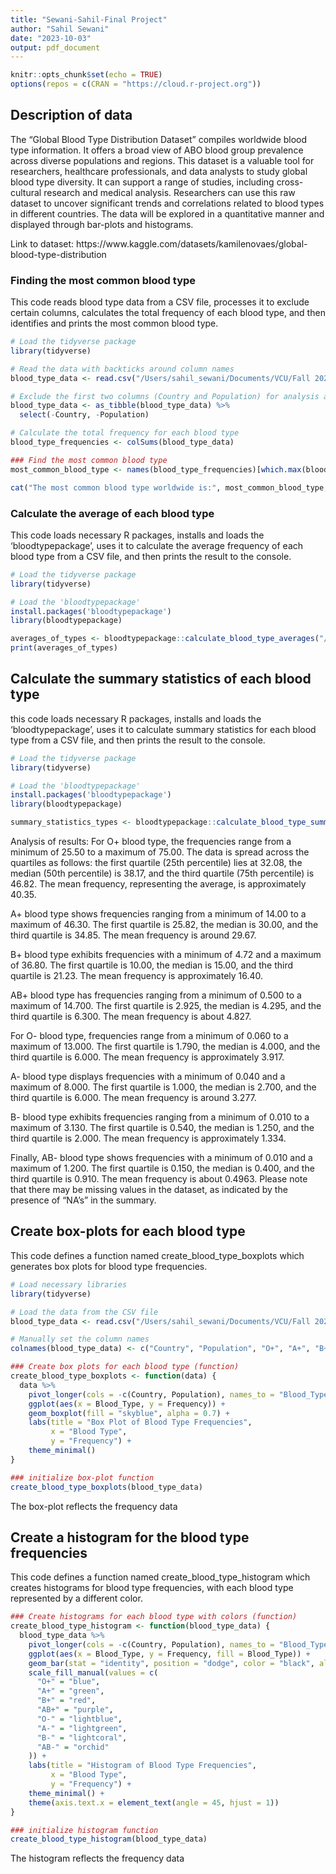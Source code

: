 ```yaml
---
title: "Sewani-Sahil-Final Project"
author: "Sahil Sewani"
date: "2023-10-03"
output: pdf_document
---
```


```r
knitr::opts_chunk$set(echo = TRUE)
options(repos = c(CRAN = "https://cloud.r-project.org"))
```

## Description of data
The "Global Blood Type Distribution Dataset" compiles worldwide blood type information. It offers a broad view of ABO blood group prevalence across diverse populations and regions. This dataset is a valuable tool for researchers, healthcare professionals, and data analysts to study global blood type diversity. It can support a range of studies, including cross-cultural research and medical analysis. Researchers can use this raw dataset to uncover significant trends and correlations related to blood types in different countries. The data will be explored in a quantitative manner and displayed through bar-plots and histograms. 

Link to dataset: https://www.kaggle.com/datasets/kamilenovaes/global-blood-type-distribution


### Finding the most common blood type 

This code reads blood type data from a CSV file, processes it to exclude certain columns, calculates the total frequency of each blood type, and then identifies and prints the most common blood type.

```r
# Load the tidyverse package
library(tidyverse)

# Read the data with backticks around column names
blood_type_data <- read.csv("/Users/sahil_sewani/Documents/VCU/Fall 2023/Biostatistical Computing (BIOS 524)/HW/Final R Project/bloodtypes.csv", header = TRUE, check.names = FALSE)

# Exclude the first two columns (Country and Population) for analysis and convert to a tibble
blood_type_data <- as_tibble(blood_type_data) %>%
  select(-Country, -Population)

# Calculate the total frequency for each blood type
blood_type_frequencies <- colSums(blood_type_data)

### Find the most common blood type
most_common_blood_type <- names(blood_type_frequencies)[which.max(blood_type_frequencies)]

cat("The most common blood type worldwide is:", most_common_blood_type, "\n")
```

### Calculate the average of each blood type

This code loads necessary R packages, installs and loads the 'bloodtypepackage', uses it to calculate the average frequency of each blood type from a CSV file, and then prints the result to the console.

```r
# Load the tidyverse package
library(tidyverse)

# Load the 'bloodtypepackage'
install.packages('bloodtypepackage')
library(bloodtypepackage)

averages_of_types <- bloodtypepackage::calculate_blood_type_averages("/Users/sahil_sewani/Documents/VCU/Fall 2023/Biostatistical Computing (BIOS 524)/HW/Final R Project/bloodtypes.csv")
print(averages_of_types)
```

## Calculate the summary statistics of each blood type

this code loads necessary R packages, installs and loads the 'bloodtypepackage', uses it to calculate summary statistics for each blood type from a CSV file, and then prints the result to the console.

```r
# Load the tidyverse package
library(tidyverse)

# Load the 'bloodtypepackage'
install.packages('bloodtypepackage')
library(bloodtypepackage)

summary_statistics_types <- bloodtypepackage::calculate_blood_type_summary_stats("/Users/sahil_sewani/Documents/VCU/Fall 2023/Biostatistical Computing (BIOS 524)/HW/Final R Project/bloodtypes.csv")
```

Analysis of results:
For O+ blood type, the frequencies range from a minimum of 25.50 to a maximum of 75.00. The data is spread across the quartiles as follows: the first quartile (25th percentile) lies at 32.08, the median (50th percentile) is 38.17, and the third quartile (75th percentile) is 46.82. The mean frequency, representing the average, is approximately 40.35.

A+ blood type shows frequencies ranging from a minimum of 14.00 to a maximum of 46.30. The first quartile is 25.82, the median is 30.00, and the third quartile is 34.85. The mean frequency is around 29.67.

B+ blood type exhibits frequencies with a minimum of 4.72 and a maximum of 36.80. The first quartile is 10.00, the median is 15.00, and the third quartile is 21.23. The mean frequency is approximately 16.40.

AB+ blood type has frequencies ranging from a minimum of 0.500 to a maximum of 14.700. The first quartile is 2.925, the median is 4.295, and the third quartile is 6.300. The mean frequency is about 4.827.

For O- blood type, frequencies range from a minimum of 0.060 to a maximum of 13.000. The first quartile is 1.790, the median is 4.000, and the third quartile is 6.000. The mean frequency is approximately 3.917.

A- blood type displays frequencies with a minimum of 0.040 and a maximum of 8.000. The first quartile is 1.000, the median is 2.700, and the third quartile is 6.000. The mean frequency is around 3.277.

B- blood type exhibits frequencies ranging from a minimum of 0.010 to a maximum of 3.130. The first quartile is 0.540, the median is 1.250, and the third quartile is 2.000. The mean frequency is approximately 1.334.

Finally, AB- blood type shows frequencies with a minimum of 0.010 and a maximum of 1.200. The first quartile is 0.150, the median is 0.400, and the third quartile is 0.910. The mean frequency is about 0.4963. Please note that there may be missing values in the dataset, as indicated by the presence of "NA's" in the summary.

## Create box-plots for each blood type

This code defines a function named create_blood_type_boxplots which generates box plots for blood type frequencies.

```r
# Load necessary libraries
library(tidyverse)

# Load the data from the CSV file
blood_type_data <- read.csv("/Users/sahil_sewani/Documents/VCU/Fall 2023/Biostatistical Computing (BIOS 524)/HW/Final R Project/bloodtypes.csv", header = TRUE, fileEncoding = "UTF-8")

# Manually set the column names
colnames(blood_type_data) <- c("Country", "Population", "O+", "A+", "B+", "AB+", "O-", "A-", "B-", "AB-")

### Create box plots for each blood type (function)
create_blood_type_boxplots <- function(data) {
  data %>%
    pivot_longer(cols = -c(Country, Population), names_to = "Blood_Type", values_to = "Frequency") %>%
    ggplot(aes(x = Blood_Type, y = Frequency)) +
    geom_boxplot(fill = "skyblue", alpha = 0.7) +
    labs(title = "Box Plot of Blood Type Frequencies",
         x = "Blood Type",
         y = "Frequency") +
    theme_minimal()
}

### initialize box-plot function
create_blood_type_boxplots(blood_type_data)
```

The box-plot reflects the frequency data

## Create a histogram for the blood type frequencies

This code defines a function named create_blood_type_histogram which creates histograms for blood type frequencies, with each blood type represented by a different color.

```r
### Create histograms for each blood type with colors (function)
create_blood_type_histogram <- function(blood_type_data) {
  blood_type_data %>%
    pivot_longer(cols = -c(Country, Population), names_to = "Blood_Type", values_to = "Frequency") %>%
    ggplot(aes(x = Blood_Type, y = Frequency, fill = Blood_Type)) +
    geom_bar(stat = "identity", position = "dodge", color = "black", alpha = 0.7) +
    scale_fill_manual(values = c(
      "O+" = "blue",
      "A+" = "green",
      "B+" = "red",
      "AB+" = "purple",
      "O-" = "lightblue",
      "A-" = "lightgreen",
      "B-" = "lightcoral",
      "AB-" = "orchid"
    )) +
    labs(title = "Histogram of Blood Type Frequencies",
         x = "Blood Type",
         y = "Frequency") +
    theme_minimal() +
    theme(axis.text.x = element_text(angle = 45, hjust = 1))
}

### initialize histogram function
create_blood_type_histogram(blood_type_data)
```

The histogram reflects the frequency data

